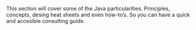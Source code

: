 This section will cover some of the Java particularities. Principles, concepts, desing heat sheets and even how-to's. So you can have a quick and accesible consulting guide.